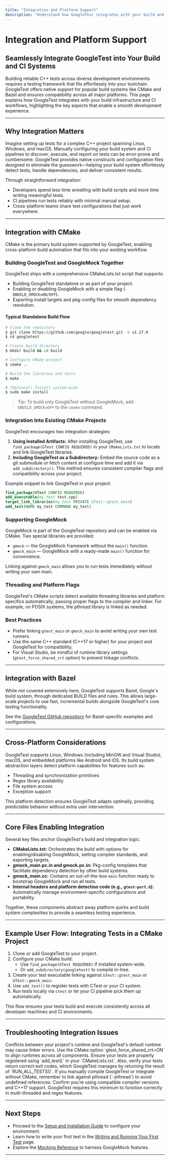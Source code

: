 ```yaml
---
title: "Integration and Platform Support"
description: "Understand how GoogleTest integrates with your build and CI systems: CMake and Bazel support, cross-platform considerations, and how the core files enable smooth integration into various operating environments. See how easily GoogleTest connects with modern toolchains."
---
```


# Integration and Platform Support

## Seamlessly Integrate GoogleTest into Your Build and CI Systems

Building reliable C++ tests across diverse development environments requires a testing framework that fits effortlessly into your toolchain. GoogleTest offers native support for popular build systems like CMake and Bazel and ensures compatibility across all major platforms. This page explains how GoogleTest integrates with your build infrastructure and CI workflows, highlighting the key aspects that enable a smooth development experience.

---

## Why Integration Matters

Imagine setting up tests for a complex C++ project spanning Linux, Windows, and macOS. Manually configuring your build system and CI pipelines to discover, execute, and report on tests can be error-prone and cumbersome. GoogleTest provides native constructs and configuration files designed to eliminate the guesswork—helping your build system effortlessly detect tests, handle dependencies, and deliver consistent results.

Through straightforward integration:

- Developers spend less time wrestling with build scripts and more time writing meaningful tests.
- CI pipelines run tests reliably with minimal manual setup.
- Cross-platform teams share test configurations that just work everywhere.

---

## Integration with CMake

CMake is the primary build system supported by GoogleTest, enabling cross-platform build automation that fits into your existing workflow.

### Building GoogleTest and GoogleMock Together

GoogleTest ships with a comprehensive CMakeLists.txt script that supports:

- Building GoogleTest standalone or as part of your project.
- Enabling or disabling GoogleMock with a simple flag (`-DBUILD_GMOCK=ON/OFF`).
- Exporting install targets and pkg-config files for smooth dependency resolution.

#### Typical Standalone Build Flow

```bash
# Clone the repository
$ git clone https://github.com/google/googletest.git -b v1.17.0
$ cd googletest

# Create build directory
$ mkdir build && cd build

# Configure CMake project
$ cmake ..

# Build the libraries and tests
$ make

# (Optional) Install system-wide
$ sudo make install
```

> Tip: To build only GoogleTest without GoogleMock, add `-DBUILD_GMOCK=OFF` to the `cmake` command.

### Integration Into Existing CMake Projects

GoogleTest encourages two integration strategies:

1. **Using Installed Artifacts:** After installing GoogleTest, use `find_package(GTest CONFIG REQUIRED)` in your `CMakeLists.txt` to locate and link GoogleTest libraries.
2. **Including GoogleTest as a Subdirectory:** Embed the source code as a git submodule or fetch content at configure time and add it via `add_subdirectory()`. This method ensures consistent compiler flags and compatibility across your project.

Example snippet to link GoogleTest in your project:

```cmake
find_package(GTest CONFIG REQUIRED)
add_executable(my_test test.cpp)
target_link_libraries(my_test PRIVATE GTest::gtest_main)
add_test(NAME my_test COMMAND my_test)
```

### Supporting GoogleMock

GoogleMock is part of the GoogleTest repository and can be enabled via CMake. Two special libraries are provided:

- `gmock` — the GoogleMock framework without the `main()` function.
- `gmock_main` — GoogleMock with a ready-made `main()` function for convenience.

Linking against `gmock_main` allows you to run tests immediately without writing your own main.

### Threading and Platform Flags

GoogleTest's CMake scripts detect available threading libraries and platform specifics automatically, passing proper flags to the compiler and linker. For example, on POSIX systems, the pthread library is linked as needed.

### Best Practices

- Prefer linking `gtest_main` or `gmock_main` to avoid writing your own test runners.
- Use the same C++ standard (C++17 or higher) for your project and GoogleTest for compatibility.
- For Visual Studio, be mindful of runtime library settings (`gtest_force_shared_crt` option) to prevent linkage conflicts.

---

## Integration with Bazel

While not covered extensively here, GoogleTest supports Bazel, Google's build system, through dedicated BUILD files and rules. This allows large-scale projects to use fast, incremental builds alongside GoogleTest's core testing functionality.

See the [GoogleTest GitHub repository](https://github.com/google/googletest) for Bazel-specific examples and configurations.

---

## Cross-Platform Considerations

GoogleTest supports Linux, Windows (including MinGW and Visual Studio), macOS, and embedded platforms like Android and iOS. Its build system abstraction layers detect platform capabilities for features such as:

- Threading and synchronization primitives
- Regex library availability
- File system access
- Exception support

This platform detection ensures GoogleTest adapts optimally, providing predictable behavior without extra user intervention.

---

## Core Files Enabling Integration

Several key files anchor GoogleTest's build and integration logic:

- **CMakeLists.txt:** Orchestrates the build with options for enabling/disabling GoogleMock, setting compiler standards, and exporting targets.
- **gmock_main.pc.in and gmock.pc.in:** Pkg-config templates that facilitate dependency detection by other build systems.
- **gmock_main.cc:** Contains an out-of-the-box `main` function ready to bootstrap GoogleMock and run all tests.
- **Internal headers and platform detection code (e.g., `gtest-port.h`):** Automatically manage environment-specific configurations and portability.

Together, these components abstract away platform quirks and build system complexities to provide a seamless testing experience.

---

## Example User Flow: Integrating Tests in a CMake Project

1. Clone or add GoogleTest to your project.
2. Configure your CMake build:
    - Use `find_package(GTest REQUIRED)` if installed system-wide.
    - Or `add_subdirectory(googletest)` to compile in-tree.
3. Create your test executable linking against `GTest::gtest_main` or `GTest::gmock_main`.
4. Use `add_test()` to register tests with CTest or your CI system.
5. Run tests locally via `ctest` or let your CI pipeline pick them up automatically.

This flow ensures your tests build and execute consistently across all developer machines and CI environments.

---

## Troubleshooting Integration Issues

<AccordionGroup title="Common Build and Integration Issues">
<Accordion title="Linker Errors with Visual Studio Runtime">
Conflicts between your project's runtime and GoogleTest's default runtime may cause linker errors. Use the CMake option `gtest_force_shared_crt=ON` to align runtimes across all components.
</Accordion>
<Accordion title="Tests Not Detected in CTest">
Ensure your tests are properly registered using `add_test()` in your `CMakeLists.txt`. Also, verify your tests return correct exit codes, which GoogleTest manages by returning the result of `RUN_ALL_TESTS()`.
</Accordion>
<Accordion title="Missing pthread Linkage on Linux">
If you manually compile GoogleTest or integrate without CMake, remember to link against pthread (`-pthread`) to avoid undefined references.
</Accordion>
<Accordion title="Platform-Specific Feature Detection Fails">
Confirm you’re using compatible compiler versions and C++17 support. GoogleTest requires this minimum to function correctly in multi-threaded and regex features.
</Accordion>
</AccordionGroup>

---

## Next Steps

- Proceed to the [Setup and Installation Guide](/getting-started/setup-prerequisites-installation/prerequisites-system-requirements) to configure your environment.
- Learn how to write your first test in the [Writing and Running Your First Test](/getting-started/first-test-and-validation/writing-and-running-first-test) page.
- Explore the [Mocking Reference](/api-reference/mocking-and-matcher-api/mock-methods-api) to harness GoogleMock features.

---